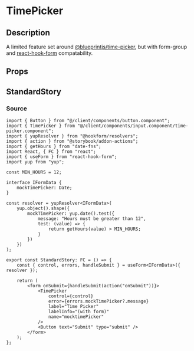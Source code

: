 
<Meta title="general/inputs/time-picker" component={TimePicker} />

# TimePicker

## Description
A limited feature set around
[@blueprintjs/time-picker](https://blueprintjs.com/docs/#datetime/timepicker), but with form-group
and [react-hook-form](https://react-hook-form.com/) compatability.

## Props
<Props of={TimePicker} />

## StandardStory
<Preview>
	<Story name="standard">
		<StandardStory />
	</Story>
</Preview>

### Source
```tsx
import { Button } from "@/client/components/button.component";
import { TimePicker } from "@/client/components/input.component/time-picker.component";
import { yupResolver } from "@hookform/resolvers";
import { action } from "@storybook/addon-actions";
import { getHours } from "date-fns";
import React, { FC } from "react";
import { useForm } from "react-hook-form";
import yup from "yup";

const MIN_HOURS = 12;

interface IFormData {
	mockTimePicker: Date;
}

const resolver = yupResolver<IFormData>(
	yup.object().shape({
		mockTimePicker: yup.date().test({
			message: "Hours must be greater than 12",
			test: (value) => {
				return getHours(value) > MIN_HOURS;
			}
		})
	})
);

export const StandardStory: FC = () => {
	const { control, errors, handleSubmit } = useForm<IFormData>({ resolver });

	return (
		<form onSubmit={handleSubmit(action("onSubmit"))}>
			<TimePicker
				control={control}
				error={errors.mockTimePicker?.message}
				label="Time Picker"
				labelInfo="(with form)"
				name="mocktimePicker"
			/>
			<Button text="Submit" type="submit" />
		</form>
	);
};
```
